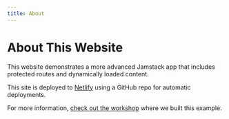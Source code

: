 ```yaml
---
title: About
---
```


# About This Website

This website demonstrates a more advanced Jamstack app that includes protected routes and dynamically loaded content.

This site is deployed to [Netlify](https://www.netlify.com) using a GitHub repo for automatic deployments.

For more information, [check out the workshop](https://jason.af/workshop/jamstack-fast-track) where we built this example.

